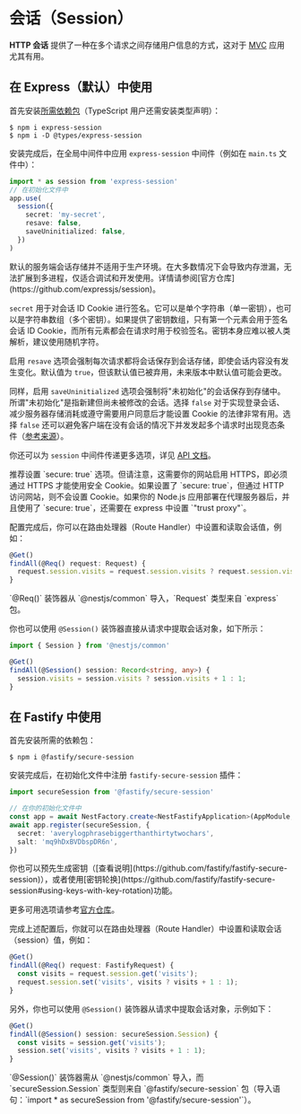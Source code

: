 # 会话（Session）

**HTTP 会话** 提供了一种在多个请求之间存储用户信息的方式，这对于 [MVC](/techniques/mvc) 应用尤其有用。

## 在 Express（默认）中使用

首先安装[所需依赖包](https://github.com/expressjs/session)（TypeScript 用户还需安装类型声明）：

```shell
$ npm i express-session
$ npm i -D @types/express-session
```

安装完成后，在全局中间件中应用 `express-session` 中间件（例如在 `main.ts` 文件中）：

```ts
import * as session from 'express-session'
// 在初始化文件中
app.use(
  session({
    secret: 'my-secret',
    resave: false,
    saveUninitialized: false,
  })
)
```

<CalloutInfo type="warning">
  默认的服务端会话存储并不适用于生产环境。在大多数情况下会导致内存泄漏，无法扩展到多进程，仅适合调试和开发使用。详情请参阅[官方仓库](https://github.com/expressjs/session)。
</CalloutInfo>

`secret` 用于对会话 ID Cookie 进行签名。它可以是单个字符串（单一密钥），也可以是字符串数组（多个密钥）。如果提供了密钥数组，只有第一个元素会用于签名会话 ID Cookie，而所有元素都会在请求时用于校验签名。密钥本身应难以被人类解析，建议使用随机字符。

启用 `resave` 选项会强制每次请求都将会话保存到会话存储，即使会话内容没有发生变化。默认值为 `true`，但该默认值已被弃用，未来版本中默认值可能会更改。

同样，启用 `saveUninitialized` 选项会强制将"未初始化"的会话保存到存储中。所谓"未初始化"是指新建但尚未被修改的会话。选择 `false` 对于实现登录会话、减少服务器存储消耗或遵守需要用户同意后才能设置 Cookie 的法律非常有用。选择 `false` 还可以避免客户端在没有会话的情况下并发发起多个请求时出现竞态条件（[参考来源](https://github.com/expressjs/session#saveuninitialized)）。

你还可以为 `session` 中间件传递更多选项，详见 [API 文档](https://github.com/expressjs/session#options)。

<CalloutInfo>
  推荐设置 `secure: true` 选项。但请注意，这需要你的网站启用 HTTPS，即必须通过 HTTPS 才能使用安全
  Cookie。如果设置了 `secure: true`，但通过 HTTP 访问网站，则不会设置 Cookie。如果你的 Node.js
  应用部署在代理服务器后，并且使用了 `secure: true`，还需要在 express 中设置 `"trust proxy"`。
</CalloutInfo>

配置完成后，你可以在路由处理器（Route Handler）中设置和读取会话值，例如：

```ts
@Get()
findAll(@Req() request: Request) {
  request.session.visits = request.session.visits ? request.session.visits + 1 : 1;
}
```

<CalloutInfo>
  `@Req()` 装饰器从 `@nestjs/common` 导入，`Request` 类型来自 `express` 包。
</CalloutInfo>

你也可以使用 `@Session()` 装饰器直接从请求中提取会话对象，如下所示：

```ts
import { Session } from '@nestjs/common'

@Get()
findAll(@Session() session: Record<string, any>) {
  session.visits = session.visits ? session.visits + 1 : 1;
}
```

## 在 Fastify 中使用

首先安装所需的依赖包：

```shell
$ npm i @fastify/secure-session
```

安装完成后，在初始化文件中注册 `fastify-secure-session` 插件：

```ts
import secureSession from '@fastify/secure-session'

// 在你的初始化文件中
const app = await NestFactory.create<NestFastifyApplication>(AppModule, new FastifyAdapter())
await app.register(secureSession, {
  secret: 'averylogphrasebiggerthanthirtytwochars',
  salt: 'mq9hDxBVDbspDR6n',
})
```

<CalloutInfo>
  你也可以预先生成密钥（[查看说明](https://github.com/fastify/fastify-secure-session)），或者使用[密钥轮换](https://github.com/fastify/fastify-secure-session#using-keys-with-key-rotation)功能。
</CalloutInfo>

更多可用选项请参考[官方仓库](https://github.com/fastify/fastify-secure-session)。

完成上述配置后，你就可以在路由处理器（Route Handler）中设置和读取会话（session）值，例如：

```ts
@Get()
findAll(@Req() request: FastifyRequest) {
  const visits = request.session.get('visits');
  request.session.set('visits', visits ? visits + 1 : 1);
}
```

另外，你也可以使用 `@Session()` 装饰器从请求中提取会话对象，示例如下：

```ts
@Get()
findAll(@Session() session: secureSession.Session) {
  const visits = session.get('visits');
  session.set('visits', visits ? visits + 1 : 1);
}
```

<CalloutInfo>
  `@Session()` 装饰器需从 `@nestjs/common` 导入，而 `secureSession.Session` 类型则来自
  `@fastify/secure-session` 包（导入语句：`import * as secureSession from
  '@fastify/secure-session'`）。
</CalloutInfo>
